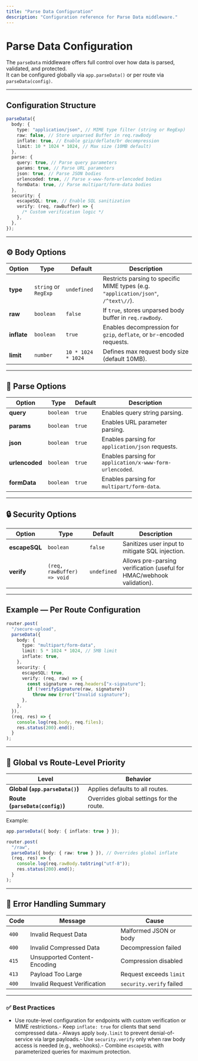 ```yaml
---
title: "Parse Data Configuration"
description: "Configuration reference for Parse Data middleware."
---
```


# Parse Data Configuration

The `parseData` middleware offers full control over how data is parsed, validated, and protected.  
It can be configured globally via `app.parseData()` or per route via `parseData(config)`.

---

## Configuration Structure

```ts
parseData({
  body: {
    type: "application/json", // MIME type filter (string or RegExp)
    raw: false, // Store unparsed Buffer in req.rawBody
    inflate: true, // Enable gzip/deflate/br decompression
    limit: 10 * 1024 * 1024, // Max size (10MB default)
  },
  parse: {
    query: true, // Parse query parameters
    params: true, // Parse URL parameters
    json: true, // Parse JSON bodies
    urlencoded: true, // Parse x-www-form-urlencoded bodies
    formData: true, // Parse multipart/form-data bodies
  },
  security: {
    escapeSQL: true, // Enable SQL sanitization
    verify: (req, rawBuffer) => {
      /* Custom verification logic */
    },
  },
});
```

---

## ⚙️ Body Options

| Option      | Type                 | Default            | Description                                                                        |
| ----------- | -------------------- | ------------------ | ---------------------------------------------------------------------------------- |
| **type**    | `string` or `RegExp` | `undefined`        | Restricts parsing to specific MIME types (e.g. `"application/json"`, `/^text\//`). |
| **raw**     | `boolean`            | `false`            | If `true`, stores unparsed body buffer in `req.rawBody`.                           |
| **inflate** | `boolean`            | `true`             | Enables decompression for `gzip`, `deflate`, or `br`-encoded requests.             |
| **limit**   | `number`             | `10 * 1024 * 1024` | Defines max request body size (default 10MB).                                      |

---

## 🧩 Parse Options

| Option         | Type      | Default | Description                                              |
| -------------- | --------- | ------- | -------------------------------------------------------- |
| **query**      | `boolean` | `true`  | Enables query string parsing.                            |
| **params**     | `boolean` | `true`  | Enables URL parameter parsing.                           |
| **json**       | `boolean` | `true`  | Enables parsing for `application/json` requests.         |
| **urlencoded** | `boolean` | `true`  | Enables parsing for `application/x-www-form-urlencoded`. |
| **formData**   | `boolean` | `true`  | Enables parsing for `multipart/form-data`.               |

---

## 🔒 Security Options

| Option        | Type                       | Default     | Description                                                           |
| ------------- | -------------------------- | ----------- | --------------------------------------------------------------------- |
| **escapeSQL** | `boolean`                  | `false`     | Sanitizes user input to mitigate SQL injection.                       |
| **verify**    | `(req, rawBuffer) => void` | `undefined` | Allows pre-parsing verification (useful for HMAC/webhook validation). |

---

## Example — Per Route Configuration

```ts
router.post(
  "/secure-upload",
  parseData({
    body: {
      type: "multipart/form-data",
      limit: 5 * 1024 * 1024, // 5MB limit
      inflate: true,
    },
    security: {
      escapeSQL: true,
      verify: (req, raw) => {
        const signature = req.headers["x-signature"];
        if (!verifySignature(raw, signature))
          throw new Error("Invalid signature");
      },
    },
  }),
  (req, res) => {
    console.log(req.body, req.files);
    res.status(200).end();
  }
);
```

---

## 🧱 Global vs Route-Level Priority

| Level                           | Behavior                                 |
| ------------------------------- | ---------------------------------------- |
| **Global (`app.parseData()`)**  | Applies defaults to all routes.          |
| **Route (`parseData(config)`)** | Overrides global settings for the route. |

Example:

```ts
app.parseData({ body: { inflate: true } });

router.post(
  "/raw",
  parseData({ body: { raw: true } }), // Overrides global inflate
  (req, res) => {
    console.log(req.rawBody.toString("utf-8"));
    res.status(200).end();
  }
);
```

---

## 🧪 Error Handling Summary

| Code  | Message                      | Cause                    |
| ----- | ---------------------------- | ------------------------ |
| `400` | Invalid Request Data         | Malformed JSON or body   |
| `400` | Invalid Compressed Data      | Decompression failed     |
| `415` | Unsupported Content-Encoding | Compression disabled     |
| `413` | Payload Too Large            | Request exceeds `limit`  |
| `400` | Invalid Request Verification | `security.verify` failed |

---

### ✅ Best Practices

- Use route-level configuration for endpoints with custom verification or MIME restrictions.- Keep `inflate: true` for clients that send compressed data.- Always apply `body.limit` to prevent denial-of-service via large payloads.- Use `security.verify` only when raw body access is needed (e.g., webhooks).- Combine `escapeSQL` with parameterized queries for maximum protection.
